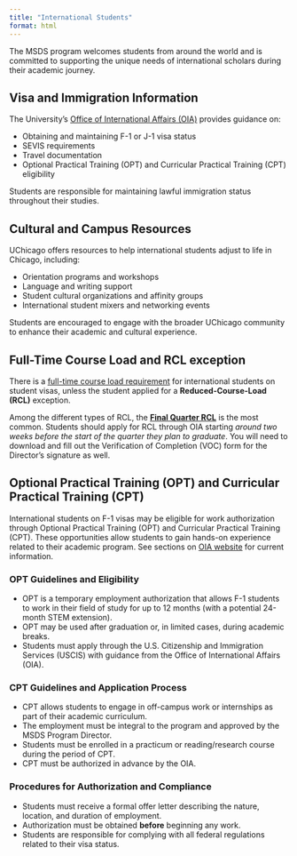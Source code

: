 ```yaml
---
title: "International Students"
format: html
---
```


The MSDS program welcomes students from around the world and is committed to supporting the unique needs of international scholars during their academic journey.


## Visa and Immigration Information

The University’s [Office of International Affairs (OIA)](https://internationalaffairs.uchicago.edu/) provides guidance on:

- Obtaining and maintaining F-1 or J-1 visa status
- SEVIS requirements
- Travel documentation
- Optional Practical Training (OPT) and Curricular Practical Training (CPT) eligibility

Students are responsible for maintaining lawful immigration status throughout their studies.


## Cultural and Campus Resources

UChicago offers resources to help international students adjust to life in Chicago, including:

- Orientation programs and workshops
- Language and writing support
- Student cultural organizations and affinity groups
- International student mixers and networking events

Students are encouraged to engage with the broader UChicago community to enhance their academic and cultural experience.

## Full-Time Course Load and RCL exception

There is a [full-time course load requirement](https://internationalaffairs.uchicago.edu/students/current-students/maintaining-a-full-time-course-load) for international students on student visas, unless the student applied for a **Reduced-Course-Load (RCL)** exception. 

Among the different types of RCL, the **[Final Quarter RCL](https://internationalaffairs.uchicago.edu/students/current-students/maintaining-a-full-time-course-load#finalquarterrcl)** is the most common. Students should apply for RCL through OIA starting *around two weeks before the start of the quarter they plan to graduate*. You will need to download and fill out the Verification of Completion (VOC) form for the Director's signature as well.

## Optional Practical Training (OPT) and Curricular Practical Training (CPT)

International students on F-1 visas may be eligible for work authorization through Optional Practical Training (OPT) and Curricular Practical Training (CPT). These opportunities allow students to gain hands-on experience related to their academic program. See sections on [OIA website](https://internationalaffairs.uchicago.edu/students/current-students) for current information.  

### OPT Guidelines and Eligibility

- OPT is a temporary employment authorization that allows F-1 students to work in their field of study for up to 12 months (with a potential 24-month STEM extension).
- OPT may be used after graduation or, in limited cases, during academic breaks.
- Students must apply through the U.S. Citizenship and Immigration Services (USCIS) with guidance from the Office of International Affairs (OIA).

### CPT Guidelines and Application Process

- CPT allows students to engage in off-campus work or internships as part of their academic curriculum.
- The employment must be integral to the program and approved by the MSDS Program Director.
- Students must be enrolled in a practicum or reading/research course during the period of CPT.
- CPT must be authorized in advance by the OIA.

### Procedures for Authorization and Compliance

- Students must receive a formal offer letter describing the nature, location, and duration of employment.
- Authorization must be obtained **before** beginning any work.
- Students are responsible for complying with all federal regulations related to their visa status.


